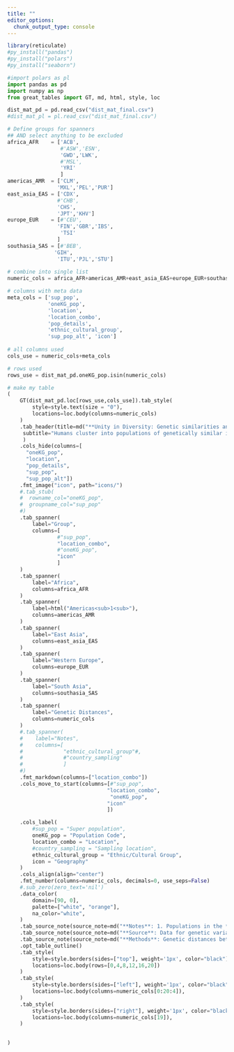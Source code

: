 ```yaml
---
title: ""
editor_options: 
  chunk_output_type: console
---
```



```r
library(reticulate)
#py_install("pandas")
#py_install("polars")
#py_install("seaborn")
```

```python
#import polars as pl
import pandas as pd
import numpy as np
from great_tables import GT, md, html, style, loc
```



```python
dist_mat_pd = pd.read_csv("dist_mat_final.csv")
#dist_mat_pl = pl.read_csv("dist_mat_final.csv")
```



```python
# Define groups for spanners
## AND select anything to be excluded
africa_AFR    = ['ACB',
                 #'ASW','ESN',
                 'GWD','LWK',
                 #'MSL',
                 'YRI'
                 ]
americas_AMR  = ['CLM',
                'MXL','PEL','PUR']
east_asia_EAS = ['CDX',
                #'CHB',
                'CHS',
                'JPT','KHV']
europe_EUR    = [#'CEU',
                'FIN','GBR','IBS',
                 'TSI'
                ]
southasia_SAS = [#'BEB',
               'GIH',
                'ITU','PJL','STU']
                
# combine into single list                
numeric_cols = africa_AFR+americas_AMR+east_asia_EAS+europe_EUR+southasia_SAS

```




```python
# columns with meta data
meta_cols = ['sup_pop', 
             'oneKG_pop', 
             'location', 
             'location_combo',
             'pop_details', 
             'ethnic_cultural_group',
             'sup_pop_alt', 'icon']
       
# all columns used
cols_use = numeric_cols+meta_cols

# rows used
rows_use = dist_mat_pd.oneKG_pop.isin(numeric_cols)
```









```python
# make my table
(
    GT(dist_mat_pd.loc[rows_use,cols_use]).tab_style(
        style=style.text(size = "0"),
        locations=loc.body(columns=numeric_cols)
    )
    .tab_header(title=md("**Unity in Diversity: Genetic similarities and differences between regional populations in the 1000 Genomcs Project**"),
     subtitle="Humans cluster into populations of genetically similar individuals, but no population is truly unique; all share genetic features with all other populations."
     )
    .cols_hide(columns=[
      "oneKG_pop",
      "location", 
      "pop_details",
      "sup_pop",
      "sup_pop_alt"])
    .fmt_image("icon", path="icons/")
    #.tab_stub(
    #  rowname_col="oneKG_pop", 
    #  groupname_col="sup_pop"
    #)
    .tab_spanner(
        label="Group",
        columns=[
                #"sup_pop", 
                "location_combo",
                #"oneKG_pop",
                "icon"
                ]
    )
    .tab_spanner(
        label="Africa",
        columns=africa_AFR
    )
    .tab_spanner(
        label=html("Americas<sub>1<sub>"),
        columns=americas_AMR
    )
    .tab_spanner(
        label="East Asia",
        columns=east_asia_EAS
    )
    .tab_spanner(
        label="Western Europe",
        columns=europe_EUR
    )
    .tab_spanner(
        label="South Asia",
        columns=southasia_SAS
    )
    .tab_spanner(
        label="Genetic Distances",
        columns=numeric_cols
    )
    #.tab_spanner(
    #    label="Notes",
    #    columns=[
    #             "ethnic_cultural_group"#,
    #             #"country_sampling"
    #             ]
    #)
    .fmt_markdown(columns=["location_combo"])
    .cols_move_to_start(columns=[#"sup_pop", 
                                "location_combo",
                                 "oneKG_pop",
                                "icon"
                                ])

    .cols_label(
        #sup_pop = "Super population",
        oneKG_pop = "Population Code",
        location_combo = "Location",
        #country_sampling = "Sampling location",
        ethnic_cultural_group = "Ethnic/Cultural Group",
        icon = "Geography"
    )
    .cols_align(align="center")
    .fmt_number(columns=numeric_cols, decimals=0, use_seps=False)
    #.sub_zero(zero_text='nil')
    .data_color(
        domain=[90, 0],
        palette=["white", "orange"],
        na_color="white",
    )
    .tab_source_note(source_note=md("**Notes**: 1. Populations in the *Americas* group are characterized by complex ancestry of indigenous peoples, Africans and Europeans due to the history of European colonization and exploitation."))
    .tab_source_note(source_note=md("**Source**: Data for genetic variation around the OCA2 genes was derived from the 1000 Genomes Project (https://www.internationalgenome.org/)."))
    .tab_source_note(source_note=md("**Methods**: Genetic distances between the 2500 individuals in the dataset was determined for the OCA2 gene using Euclidean distance. Color intensity represents distances between the centroids of each population.  Darker colors represent greater similarity"))
    .opt_table_outline()
    .tab_style(
        style=style.borders(sides=["top"], weight='1px', color="black"),
        locations=loc.body(rows=[0,4,8,12,16,20])
    )
    .tab_style(
        style=style.borders(sides=["left"], weight='1px', color="black"),
        locations=loc.body(columns=numeric_cols[0:20:4]),
    )
    .tab_style(
        style=style.borders(sides=["right"], weight='1px', color="black"),
        locations=loc.body(columns=numeric_cols[19]),
    )
    

)
```

